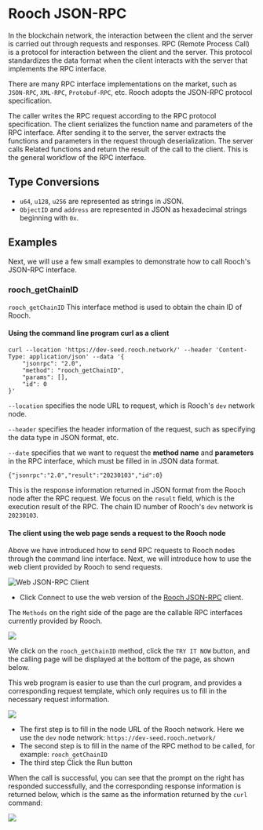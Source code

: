# Rooch JSON-RPC

In the blockchain network, the interaction between the client and the server is carried out through requests and responses. RPC (Remote Process Call) is a protocol for interaction between the client and the server. This protocol standardizes the data format when the client interacts with the server that implements the RPC interface.

There are many RPC interface implementations on the market, such as `JSON-RPC`, `XML-RPC`, `Protobuf-RPC`, etc. Rooch adopts the JSON-RPC protocol specification.

The caller writes the RPC request according to the RPC protocol specification. The client serializes the function name and parameters of the RPC interface. After sending it to the server, the server extracts the functions and parameters in the request through deserialization. The server calls Related functions and return the result of the call to the client. This is the general workflow of the RPC interface.

## Type Conversions

- `u64`, `u128`, `u256` are represented as strings in JSON.
- `ObjectID` and `address` are represented in JSON as hexadecimal strings beginning with `0x`.

## Examples

Next, we will use a few small examples to demonstrate how to call Rooch's JSON-RPC interface.

### rooch_getChainID

`rooch_getChainID` This interface method is used to obtain the chain ID of Rooch.

#### Using the command line program curl as a client

```shell
curl --location 'https://dev-seed.rooch.network/' --header 'Content-Type: application/json' --data '{
    "jsonrpc": "2.0",
    "method": "rooch_getChainID",
    "params": [],
    "id": 0
}'
```

`--location` specifies the node URL to request, which is Rooch's `dev` network node.

`--header` specifies the header information of the request, such as specifying the data type in JSON format, etc.

`--date` specifies that we want to request the **method name** and **parameters** in the RPC interface, which must be filled in in JSON data format.

```shell
{"jsonrpc":"2.0","result":"20230103","id":0}
```

This is the response information returned in JSON format from the Rooch node after the RPC request. We focus on the `result` field, which is the execution result of the RPC. The chain ID number of Rooch's `dev` network is `20230103`.

#### The client using the web page sends a request to the Rooch node

Above we have introduced how to send RPC requests to Rooch nodes through the command line interface. Next, we will introduce how to use the web client provided by Rooch to send requests.

![Web JSON-RPC Client](/docs/web-rpc-client.png)

- Click Connect to use the web version of the [Rooch JSON-RPC](https://playground.open-rpc.org/?schemaUrl=https://raw.githubusercontent.com/rooch-network/rooch/main/crates/rooch-open-rpc-spec/schemas/openrpc.json) client.

The `Methods` on the right side of the page are the callable RPC interfaces currently provided by Rooch.

![](/docs/web-rpc-try.png)

We click on the `rooch_getChainID` method, click the `TRY IT NOW` button, and the calling page will be displayed at the bottom of the page, as shown below.

This web program is easier to use than the curl program, and provides a corresponding request template, which only requires us to fill in the necessary request information.

![](/docs/web-rpc-run.png)

- The first step is to fill in the node URL of the Rooch network. Here we use the `dev` node network: `https://dev-seed.rooch.network/`
- The second step is to fill in the name of the RPC method to be called, for example: `rooch_getChainID`
- The third step Click the Run button

When the call is successful, you can see that the prompt on the right has responded successfully, and the corresponding response information is returned below, which is the same as the information returned by the `curl` command:

![](/docs/web-rpc-ok.png)
